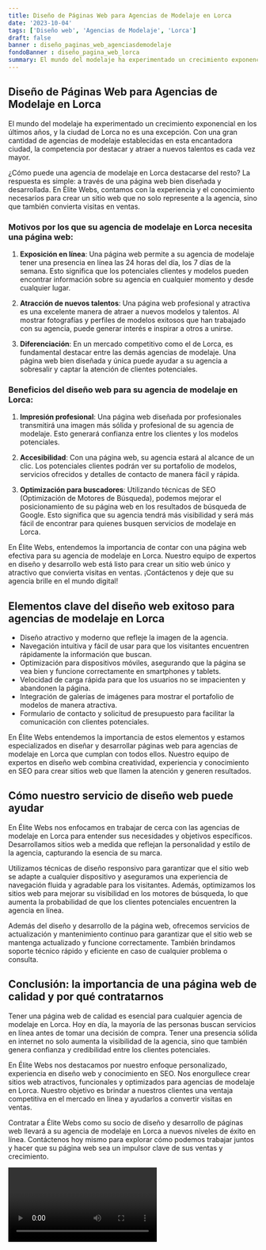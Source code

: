 ```yaml
---
title: Diseño de Páginas Web para Agencias de Modelaje en Lorca
date: '2023-10-04'
tags: ['Diseño web', 'Agencias de Modelaje', 'Lorca']
draft: false
banner : diseño_paginas_web_agenciasdemodelaje
fondoBanner : diseño_pagina_web_lorca
summary: El mundo del modelaje ha experimentado un crecimiento exponencial en los últimos años, y la ciudad de Lorca no es una excepción. Con una gran cantidad de agencias de modelaje establecidas en esta encantadora ciudad, la competencia por destacar y atraer a nuevos talentos es cada vez mayor.
---
```


## Diseño de Páginas Web para Agencias de Modelaje en Lorca

El mundo del modelaje ha experimentado un crecimiento exponencial en los últimos años, y la ciudad de Lorca no es una excepción. Con una gran cantidad de agencias de modelaje establecidas en esta encantadora ciudad, la competencia por destacar y atraer a nuevos talentos es cada vez mayor.

¿Cómo puede una agencia de modelaje en Lorca destacarse del resto? La respuesta es simple: a través de una página web bien diseñada y desarrollada. En Élite Webs, contamos con la experiencia y el conocimiento necesarios para crear un sitio web que no solo represente a la agencia, sino que también convierta visitas en ventas.

### Motivos por los que su agencia de modelaje en Lorca necesita una página web:

1. **Exposición en línea**: Una página web permite a su agencia de modelaje tener una presencia en línea las 24 horas del día, los 7 días de la semana. Esto significa que los potenciales clientes y modelos pueden encontrar información sobre su agencia en cualquier momento y desde cualquier lugar.

2. **Atracción de nuevos talentos**: Una página web profesional y atractiva es una excelente manera de atraer a nuevos modelos y talentos. Al mostrar fotografías y perfiles de modelos exitosos que han trabajado con su agencia, puede generar interés e inspirar a otros a unirse.

3. **Diferenciación**: En un mercado competitivo como el de Lorca, es fundamental destacar entre las demás agencias de modelaje. Una página web bien diseñada y única puede ayudar a su agencia a sobresalir y captar la atención de clientes potenciales.

### Beneficios del diseño web para su agencia de modelaje en Lorca:

1. **Impresión profesional**: Una página web diseñada por profesionales transmitirá una imagen más sólida y profesional de su agencia de modelaje. Esto generará confianza entre los clientes y los modelos potenciales.

2. **Accesibilidad**: Con una página web, su agencia estará al alcance de un clic. Los potenciales clientes podrán ver su portafolio de modelos, servicios ofrecidos y detalles de contacto de manera fácil y rápida.

3. **Optimización para buscadores**: Utilizando técnicas de SEO (Optimización de Motores de Búsqueda), podemos mejorar el posicionamiento de su página web en los resultados de búsqueda de Google. Esto significa que su agencia tendrá más visibilidad y será más fácil de encontrar para quienes busquen servicios de modelaje en Lorca.

En Élite Webs, entendemos la importancia de contar con una página web efectiva para su agencia de modelaje en Lorca. Nuestro equipo de expertos en diseño y desarrollo web está listo para crear un sitio web único y atractivo que convierta visitas en ventas. ¡Contáctenos y deje que su agencia brille en el mundo digital!

<GifSeo />

<Cta />

## Elementos clave del diseño web exitoso para agencias de modelaje en Lorca

- Diseño atractivo y moderno que refleje la imagen de la agencia.
- Navegación intuitiva y fácil de usar para que los visitantes encuentren rápidamente la información que buscan.
- Optimización para dispositivos móviles, asegurando que la página se vea bien y funcione correctamente en smartphones y tablets.
- Velocidad de carga rápida para que los usuarios no se impacienten y abandonen la página.
- Integración de galerías de imágenes para mostrar el portafolio de modelos de manera atractiva.
- Formulario de contacto y solicitud de presupuesto para facilitar la comunicación con clientes potenciales.

En Élite Webs entendemos la importancia de estos elementos y estamos especializados en diseñar y desarrollar páginas web para agencias de modelaje en Lorca que cumplan con todos ellos. Nuestro equipo de expertos en diseño web combina creatividad, experiencia y conocimiento en SEO para crear sitios web que llamen la atención y generen resultados.

## Cómo nuestro servicio de diseño web puede ayudar

En Élite Webs nos enfocamos en trabajar de cerca con las agencias de modelaje en Lorca para entender sus necesidades y objetivos específicos. Desarrollamos sitios web a medida que reflejan la personalidad y estilo de la agencia, capturando la esencia de su marca.

Utilizamos técnicas de diseño responsivo para garantizar que el sitio web se adapte a cualquier dispositivo y aseguramos una experiencia de navegación fluida y agradable para los visitantes. Además, optimizamos los sitios web para mejorar su visibilidad en los motores de búsqueda, lo que aumenta la probabilidad de que los clientes potenciales encuentren la agencia en línea.

Además del diseño y desarrollo de la página web, ofrecemos servicios de actualización y mantenimiento continuo para garantizar que el sitio web se mantenga actualizado y funcione correctamente. También brindamos soporte técnico rápido y eficiente en caso de cualquier problema o consulta.

## Conclusión: la importancia de una página web de calidad y por qué contratarnos

Tener una página web de calidad es esencial para cualquier agencia de modelaje en Lorca. Hoy en día, la mayoría de las personas buscan servicios en línea antes de tomar una decisión de compra. Tener una presencia sólida en internet no solo aumenta la visibilidad de la agencia, sino que también genera confianza y credibilidad entre los clientes potenciales.

En Élite Webs nos destacamos por nuestro enfoque personalizado, experiencia en diseño web y conocimiento en SEO. Nos enorgullece crear sitios web atractivos, funcionales y optimizados para agencias de modelaje en Lorca. Nuestro objetivo es brindar a nuestros clientes una ventaja competitiva en el mercado en línea y ayudarlos a convertir visitas en ventas.

Contratar a Élite Webs como su socio de diseño y desarrollo de páginas web llevará a su agencia de modelaje en Lorca a nuevos niveles de éxito en línea. Contáctenos hoy mismo para explorar cómo podemos trabajar juntos y hacer que su página web sea un impulsor clave de sus ventas y crecimiento.

<Video />

<CtaBot job='Agencias de Modelaje' city='Lorca'/>

<Gmaps query='Lorca+españa+maps' />